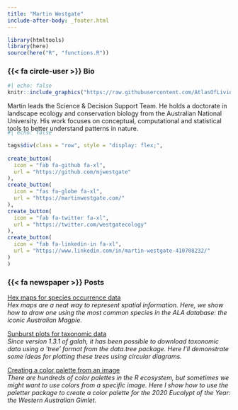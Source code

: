 ```yaml
---
title: "Martin Westgate"
include-after-body: _footer.html
---
```


```r
library(htmltools)
library(here)
source(here("R", "functions.R"))
```

### {{< fa circle-user >}} Bio 

:::{.bio-row}
:::{.bio-column-right}

```r
#| echo: false
knitr::include_graphics("https://raw.githubusercontent.com/AtlasOfLivingAustralia/ala-labs/main/images/people/martin.jpg")
```
:::

:::{.bio-column-left}
Martin leads the Science & Decision Support Team. He holds a doctorate in landscape ecology and conservation biology from the Australian National University. His work focuses on conceptual, computational and statistical tools to better understand patterns in nature.

:::
:::

:::{.column-body style="margin-top:-20px;"}
```r
#| echo: false

tags$div(class = "row", style = "display: flex;",
         
create_button(
  icon = "fab fa-github fa-xl",
  url = "https://github.com/mjwestgate"
),
create_button(
  icon = "fas fa-globe fa-xl",
  url = "https://martinwestgate.com/"
),
create_button(
  icon = "fab fa-twitter fa-xl",
  url = "https://twitter.com/westgatecology"
),
create_button(
  icon = "fab fa-linkedin-in fa-xl",
  url = "https://www.linkedin.com/in/martin-westgate-410708232/"
)
)
```
:::


### {{< fa newspaper >}} Posts 

[Hex maps for species occurrence data](https://labs.ala.org.au/posts/2021-04-14_hex-maps-for-species-occurrence-data/)<br>
*Hex maps are a neat way to represent spatial information. Here, we show how to draw one using the most common species in the ALA database: the iconic Australian Magpie.*

[Sunburst plots for taxonomic data](https://labs.ala.org.au/posts/2022-02-17_sunburst-plots-for-taxonomic-data/post.html)<br>
*Since version 1.3.1 of galah, it has been possible to download taxonomic data using a ‘tree’ format from the data.tree package. Here I’ll demonstrate some ideas for plotting these trees using circular diagrams.*

[Creating a color palette from an image](https://labs.ala.org.au/posts/2021-03-20_creating-a-color-palette-from-an-image/)<br>
*There are hundreds of color palettes in the R ecosystem, but sometimes we might want to use colors from a specific image. Here I show how to use the paletter package to create a color palette for the 2020 Eucalypt of the Year: the Western Australian Gimlet.*


